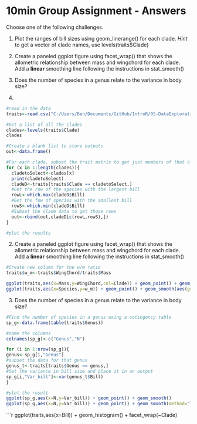 10min Group Assignment - Answers
=================
Choose one of the following challenges.

1. Plot the ranges of bill sizes using geom_linerange() for each clade. *Hint* to get a vector of clade names, use levels(traits$Clade)

2. Create a paneled ggplot figure using facet_wrap() that shows the allometric relationship between mass and wingchord for each clade. Add a **linear** smoothing line following the instructions in stat_smooth()

3. Does the number of species in a genus relate to the variance in body size?

1.
```r
#read in the data
traits<-read.csv("C:/Users/Ben/Documents/GitHub/IntroR/05-DataExploration/Traits.csv",row.names=1)

#Get a list of all the clades
clades<-levels(traits$Clade)
clades

#Create a blank list to store outputs
out<-data.frame()

#For each clade, subset the trait matrix to get just members of that clade
for (x in 1:length(clades)){
  cladetoSelect<-clades[x]
  print(cladetoSelect)
  cladeD<-traits[traits$Clade == cladetoSelect,]
  #Get the row of the species with the largest bill
  rowL<-which.max(cladeD$Bill)
  #Get the fow of species with the smallest bill
  rowS<-which.min(cladeD$Bill)
  #Subset the clade data to get those rows
  out<-rbind(out,cladeD[c(rowL,rowS),])
}

#plot the results

```

2. Create a paneled ggplot figure using facet_wrap() that shows the allometric relationship between mass and wingchord for each clade. Add a **linear** smoothing line following the instructions in stat_smooth()

```r
#Create new column for the w/m ratio
traits$w_m<-traits$WingChord/traits$Mass

ggplot(traits,aes(x=Mass,y=WingChord,col=Clade)) + geom_point() + geom_smooth(method="lm",aes(group=1)) + facet_wrap(~Clade)
ggplot(traits,aes(x=Species,y=w_m)) + geom_point() + geom_smooth(aes(group=1),method="lm") + facet_wrap(~Clade,scales="free")                                                                                         
```

3. Does the number of species in a genus relate to the variance in body size?

```r
#Find the number of species in a genus using a cotingency table
sp_g<-data.frame(table(traits$Genus))

#name the columns
colnames(sp_g)<-c("Genus","N")

for (i in 1:nrow(sp_g)){
genus<-sp_g[i,"Genus"]
#subset the data for that genus
genus_t<-traits[traits$Genus == genus,]
#Get the variance in bill size and place it in an output
sp_g[i,"Var_bill"]<-var(genus_t$Bill)
}

#plot the result
ggplot(sp_g,aes(x=N,y=Var_bill)) + geom_point() + geom_smooth()
ggplot(sp_g,aes(x=N,y=Var_bill)) + geom_point() + geom_smooth(method="lm") + ylim(0,12)
```

```r

ggplot(traits,aes(x=Bill)) + geom_histogram() + facet_wrap(~Clade)
